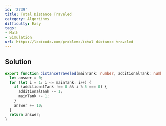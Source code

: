 ```yaml
---
id: '2739'
title: Total Distance Traveled
category: Algorithms
difficulty: Easy
tags:
- Math
- Simulation
url: https://leetcode.com/problems/total-distance-traveled
---
```


## Solution

```typescript filename="solution.ts" copy
export function distanceTraveled(mainTank: number, additionalTank: number): number {
  let answer = 0;
  for (let i = 1; i <= mainTank; i++) {
    if (additionalTank !== 0 && i % 5 === 0) {
      additionalTank -= 1;
      mainTank += 1;
    }
    answer += 10;
  }
  return answer;
}
```

